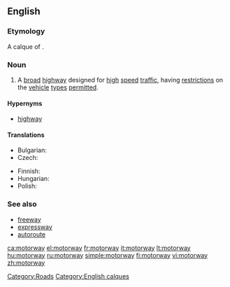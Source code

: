 ==English==
{{wikipedia}}

===Etymology===
A calque of {{etyl|de|-}} {{term|Autobahn|lang=de}}.

===Noun===
{{en-noun}}

# {{context|British|Ireland|New Zealand|parts of Australia}} A [[broad]] [[highway]] designed for [[high]] [[speed]] [[traffic]], having [[restriction]]s on the [[vehicle]] [[type]]s [[permitted]].

====Hypernyms====
* [[highway]]

====Translations====
{{trans-top|broad highway}}
* Bulgarian: {{t-|bg|автомагистрала|f|tr=ávtomagistrála|sc=Cyrl}}
* Czech: {{t-|cs|dálnice|f}}
{{trans-mid}}
* Finnish: {{t-|fi|moottoritie}}
* Hungarian: {{t|hu|autópálya}}
* Polish: {{t+|pl|autostrada|f}}
{{trans-bottom}}

===See also===
* [[freeway]]
* [[expressway]]
* [[autoroute]]

[[Category:Roads]]
[[Category:English calques]]

[[ca:motorway]]
[[el:motorway]]
[[fr:motorway]]
[[it:motorway]]
[[lt:motorway]]
[[hu:motorway]]
[[ru:motorway]]
[[simple:motorway]]
[[fi:motorway]]
[[vi:motorway]]
[[zh:motorway]]